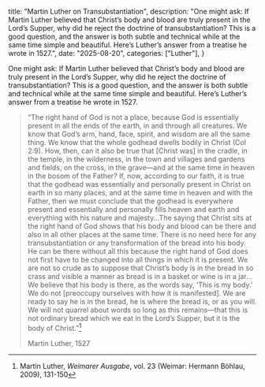   title: "Martin Luther on Transubstantiation",
  description: "One might ask: If Martin Luther believed that Christ’s body and blood are truly present in the Lord’s Supper, why did he reject the doctrine of transubstantiation? This is a good question, and the answer is both subtle and technical while at the same time simple and beautiful. Here’s Luther’s answer from a treatise he wrote in 1527.",
  date: "2025-08-20",
  categories: ["Luther"],
}

One might ask: If Martin Luther believed that Christ’s body and blood are truly present in the Lord’s Supper, why did he reject the doctrine of transubstantiation? This is a good question, and the answer is both subtle and technical while at the same time simple and beautiful. Here’s Luther’s answer from a treatise he wrote in 1527.

> “The right hand of God is not a place, because God is essentially present in all the ends of the earth, in and through all creatures. We know that God’s arm, hand, face, spirit, and wisdom are all the same thing. We know that the whole godhead dwells bodily in Christ (Col 2:9). How, then, can it also be true that [Christ was] in the cradle, in the temple, in the wilderness, in the town and villages and gardens and fields, on the cross, in the grave—and at the same time in heaven in the bosom of the Father? If, now, according to our faith, it is true that the godhead was essentially and personally present in Christ on earth in so many places, and at the same time in heaven and with the Father, then we must conclude that the godhead is everywhere present and essentially and personally fills heaven and earth and everything with his nature and majesty…The saying that Christ sits at the right hand of God shows that his body and blood can be there and also in all other places at the same time. There is no need here for any transubstantiation or any transformation of the bread into his body. He can be there without all this because the right hand of God does not first have to be changed into all things in which it is present. We are not so crude as to suppose that Christ’s body is in the bread in so crass and visible a manner as bread is in a basket or wine is in a jar…We believe that his body is there, as the words say, ‘This is my body.’ We do not [preoccupy ourselves with how it is manifested]. We are ready to say he is in the bread, he is where the bread is, or as you will. We will not quarrel about words so long as this remains—that this is not ordinary bread which we eat in the Lord’s Supper, but it is the body of Christ.”[^1]
>
> Martin Luther, 1527

[^1]: Martin Luther, *Weimarer Ausgabe*, vol. 23 (Weimar: Hermann Böhlau, 2009), 131-150

